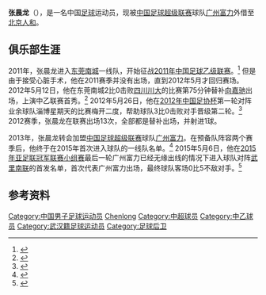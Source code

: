 {{Infobox football biography
| name= 张晨龙
| fullname = 张晨龙
| birth_date  = {{birth date and age|1993|4|27}}
| birth_place = [[中国|中国]][[湖北省|湖北省]][[武汉市|武汉市]]
| height = {{height|m=1.75}}
| position = [[后卫_(足球)|后卫]]
| currentclub = [[北京人和|北京人和]] (租借)
| clubnumber = 32
| youthyears1 = 
| youthclubs1 = [[梅县客家足球俱乐部|东莞南城]] 
| youthyears2 = 2013–2014
| youthclubs2 = [[广州富力足球俱乐部|广州富力]]
| years1 = 2011–2012
| years2 = 2015–
| clubs1 = [[梅县客家足球俱乐部|东莞南城]] 
| clubs2 = [[广州富力足球俱乐部|广州富力]]
| caps1 = 13 | goals1 = 1
| caps2 = 27  | goals2 = 0
| years3         = 2019–
| clubs3         = → [[北京人和|北京人和]] (租借)
| caps3          = 6
| goals3         = 0
| nationalyears1= 
| nationalteam1= 
| nationalcaps1= 
| nationalgoals1 = 
| pcupdate = 2015年5月6日
| ntupdate = 
}}
'''张晨龙'''（{{bd|1993年|4月27日|||Zhang Chenlong}}），是一名中国[[足球|足球]]运动员，现被[[中国足球超级联赛|中国足球超级联赛]]球队[[广州富力足球俱乐部|广州富力]]外借至[[北京人和|北京人和]]。

==俱乐部生涯==
2011年，张晨龙进入[[梅县客家足球俱乐部|东莞南城]]一线队，开始征战[[2011年中国足球乙级联赛|2011年中国足球乙级联赛]]。<ref>{{Cite web |url=http://sports.sohu.com/20110516/n280596087.shtml |title=2011年中乙联赛完全名单之东莞同舟南城俱乐部 |access-date=2015-05-07 |archive-date=2018-09-28 |archive-url=https://web.archive.org/web/20180928135433/http://sports.sohu.com/20110516/n280596087.shtml |dead-url=no }}</ref> 但是由于接受心脏手术，他在2011赛季并没有出场，直到2012年5月才回归赛场。2012年5月12日，他在东莞南城2比0击败[[四川足球俱樂部|四川川大]]的比赛第75分钟替补[[向嘉驰|向嘉驰]]出场，上演中乙联赛首秀。<ref>{{Cite web |url=http://sports.sohu.com/20120513/n343050809.shtml |title=东莞南城击败四川川大 王睿首次连续两轮均入球 |access-date=2015-05-07 |archive-date=2019-08-03 |archive-url=https://web.archive.org/web/20190803172218/http://sports.sohu.com/20120513/n343050809.shtml }}</ref> 2012年5月26日，他在[[2012年中国足协杯|2012年中国足协杯]]第一轮对阵业余球队淄博星期天的比赛梅开二度，帮助球队3比0击败对手晋级第二轮。<ref>{{Cite web |url=http://sports.sohu.com/20120526/n344149506.shtml |title=足协杯-张晨龙独中两元 东莞南城3-0淄博星期天 |access-date=2015-05-07 |archive-date=2019-08-01 |archive-url=https://web.archive.org/web/20190801011240/http://sports.sohu.com/20120526/n344149506.shtml }}</ref> 2012赛季，张晨龙在联赛出场13次，全部都是替补出场，并射进1球。

2013年，张晨龙转会加盟[[中国足球超级联赛|中国足球超级联赛]]球队[[广州富力足球俱乐部|广州富力]]。在预备队阵容两个赛季后，他终于在2015年首次进入球队的一线队名单。<ref>{{Cite web |url=http://sports.sina.com.cn/j/2015-03-05/14557533315.shtml |title=2015年广州富力俱乐部中超联赛比赛名单 |access-date=2015-05-07 |archive-date=2019-08-02 |archive-url=https://web.archive.org/web/20190802101915/http://sports.sina.com.cn/j/2015-03-05/14557533315.shtml }}</ref> 2015年5月6日，他在[[2015年亚足联冠军联赛小组赛|2015年亚足联冠军联赛小组赛]]最后一轮广州富力已经无缘出线的情况下进入球队对阵[[武里南联足球俱乐部|武里南联]]的首发名单，首次代表广州富力出场，最终球队客场0比5不敌对手。<ref>{{Cite web |url=http://sports.sina.com.cn/c/2015-05-06/20067599166.shtml |title=亚冠-又惨案!富力替补出战客场0-5惨败武里南 |access-date=2015-05-07 |archive-date=2019-08-02 |archive-url=https://web.archive.org/web/20190802153551/http://sports.sina.com.cn/c/2015-05-06/20067599166.shtml }}</ref> 

==参考资料==
{{reflist}}

{{2011年中乙分类名单东莞同舟南城}}
{{2012年中乙分类名单东莞南城}}
{{2015年中超分类名单广州富力}}
{{2016年中超分类名单广州富力}}
{{2017年中超分类名单广州富力}}
{{2018年中超分类名单广州富力}}
{{2019年中超分类名单广州富力}}
{{2019年中超分类名单北京人和}}

{{DEFAULTSORT:Zhang, Chenlong}}
[[Category:中国男子足球运动员|Category:中国男子足球运动员]]
[[Category:张姓|Chenlong]]
[[Category:中超球员|Category:中超球员]]
[[Category:中乙球员|Category:中乙球员]]
[[Category:武汉籍足球运动员|Category:武汉籍足球运动员]]
[[Category:足球后卫|Category:足球后卫]]